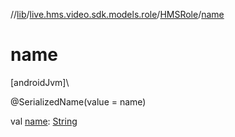 //[lib](../../../index)/[live.hms.video.sdk.models.role](../index)/[HMSRole](index)/[name](name)

# name

[androidJvm]\

@SerializedName(value = name)

val [name](name): [String](https://kotlinlang.org/api/latest/jvm/stdlib/kotlin/-string/index.html)
